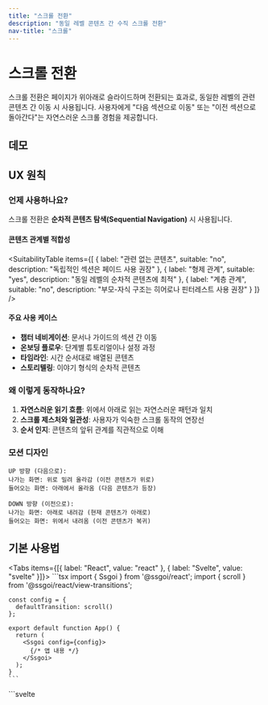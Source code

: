 ```yaml
---
title: "스크롤 전환"
description: "동일 레벨 콘텐츠 간 수직 스크롤 전환"
nav-title: "스크롤"
---
```


# 스크롤 전환

스크롤 전환은 페이지가 위아래로 슬라이드하며 전환되는 효과로, 동일한 레벨의 관련 콘텐츠 간 이동 시 사용됩니다. 사용자에게 "다음 섹션으로 이동" 또는 "이전 섹션으로 돌아간다"는 자연스러운 스크롤 경험을 제공합니다.

## 데모

<ViewTransitionDemo type="scroll" />

## UX 원칙

### 언제 사용하나요?

스크롤 전환은 **순차적 콘텐츠 탐색(Sequential Navigation)** 시 사용됩니다.

#### 콘텐츠 관계별 적합성

<SuitabilityTable
  items={[
    {
      label: "관련 없는 콘텐츠",
      suitable: "no",
      description: "독립적인 섹션은 페이드 사용 권장"
    },
    {
      label: "형제 관계",
      suitable: "yes",
      description: "동일 레벨의 순차적 콘텐츠에 최적"
    },
    {
      label: "계층 관계",
      suitable: "no",
      description: "부모-자식 구조는 히어로나 핀터레스트 사용 권장"
    }
  ]}
/>

#### 주요 사용 케이스

- **챕터 네비게이션**: 문서나 가이드의 섹션 간 이동
- **온보딩 플로우**: 단계별 튜토리얼이나 설정 과정
- **타임라인**: 시간 순서대로 배열된 콘텐츠
- **스토리텔링**: 이야기 형식의 순차적 콘텐츠

### 왜 이렇게 동작하나요?

1. **자연스러운 읽기 흐름**: 위에서 아래로 읽는 자연스러운 패턴과 일치
2. **스크롤 제스처와 일관성**: 사용자가 익숙한 스크롤 동작의 연장선
3. **순서 인지**: 콘텐츠의 앞뒤 관계를 직관적으로 이해

### 모션 디자인

```
UP 방향 (다음으로):
나가는 화면: 위로 밀려 올라감 (이전 콘텐츠가 위로)
들어오는 화면: 아래에서 올라옴 (다음 콘텐츠가 등장)

DOWN 방향 (이전으로):
나가는 화면: 아래로 내려감 (현재 콘텐츠가 아래로)
들어오는 화면: 위에서 내려옴 (이전 콘텐츠가 복귀)
```

## 기본 사용법

<Tabs items={[{ label: "React", value: "react" }, { label: "Svelte", value: "svelte" }]}>
  <TabPanel value="react">
    ```tsx
    import { Ssgoi } from '@ssgoi/react';
    import { scroll } from '@ssgoi/react/view-transitions';

    const config = {
      defaultTransition: scroll()
    };

    export default function App() {
      return (
        <Ssgoi config={config}>
          {/* 앱 내용 */}
        </Ssgoi>
      );
    }
    ```
  </TabPanel>
  <TabPanel value="svelte">
    ```svelte
    <script>
      import { Ssgoi } from '@ssgoi/svelte';
      import { scroll } from '@ssgoi/svelte/view-transitions';

      const config = {
        defaultTransition: scroll()
      };
    </script>

    <Ssgoi {config}>
      <slot />
    </Ssgoi>
    ```
  </TabPanel>
</Tabs>

## 실전 활용 예시

### 1. 문서 네비게이션

챕터나 섹션 간 이동:

<Tabs items={[{ label: "React", value: "react" }, { label: "Svelte", value: "svelte" }]}>
  <TabPanel value="react">
    ```tsx
    const config = {
      transitions: [
        {
          from: '/docs/intro',
          to: '/docs/getting-started',
          transition: scroll({ direction: 'up' }),
          symmetric: true  // 뒤로가기 시 자동으로 down
        },
        {
          from: '/docs/getting-started',
          to: '/docs/api',
          transition: scroll({ direction: 'up' }),
          symmetric: true
        }
      ]
    };
    ```
  </TabPanel>
  <TabPanel value="svelte">
    ```svelte
    <script>
      const config = {
        transitions: [
          {
            from: '/docs/intro',
            to: '/docs/getting-started',
            transition: scroll({ direction: 'up' }),
            symmetric: true  // 뒤로가기 시 자동으로 down
          },
          {
            from: '/docs/getting-started',
            to: '/docs/api',
            transition: scroll({ direction: 'up' }),
            symmetric: true
          }
        ]
      };
    </script>
    ```
  </TabPanel>
</Tabs>

### 2. 온보딩 플로우

단계별 튜토리얼:

<Tabs items={[{ label: "React", value: "react" }, { label: "Svelte", value: "svelte" }]}>
  <TabPanel value="react">
    ```tsx
    const config = {
      transitions: [
        {
          from: '/onboarding/step-*',
          to: '/onboarding/step-*',
          transition: scroll({ 
            direction: 'up',
            spring: { stiffness: 300, damping: 30 }
          })
        }
      ]
    };
    ```
  </TabPanel>
  <TabPanel value="svelte">
    ```svelte
    <script>
      const config = {
        transitions: [
          {
            from: '/onboarding/step-*',
            to: '/onboarding/step-*',
            transition: scroll({ 
              direction: 'up',
              spring: { stiffness: 300, damping: 30 }
            })
          }
        ]
      };
    </script>
    ```
  </TabPanel>
</Tabs>

### 3. 미들웨어를 통한 동적 방향

네비게이션 순서에 따라 방향 자동 결정:

<Tabs items={[{ label: "React", value: "react" }, { label: "Svelte", value: "svelte" }]}>
  <TabPanel value="react">
    ```tsx
    const createMiddleware = (routes) => {
      return (from, to) => {
        const fromIndex = routes.indexOf(from);
        const toIndex = routes.indexOf(to);
        
        if (fromIndex < toIndex) {
          return { from: "/nav/prev", to: "/nav/next" };
        } else {
          return { from: "/nav/next", to: "/nav/prev" };
        }
      };
    };

    const config = {
      transitions: [
        {
          from: "/nav/prev",
          to: "/nav/next",
          transition: scroll({ direction: "up" })
        },
        {
          from: "/nav/next",
          to: "/nav/prev",
          transition: scroll({ direction: "down" })
        }
      ],
      middleware: createMiddleware(routeOrder)
    };
    ```
  </TabPanel>
  <TabPanel value="svelte">
    ```svelte
    <script>
      const createMiddleware = (routes) => {
        return (from, to) => {
          const fromIndex = routes.indexOf(from);
          const toIndex = routes.indexOf(to);
          
          if (fromIndex < toIndex) {
            return { from: "/nav/prev", to: "/nav/next" };
          } else {
            return { from: "/nav/next", to: "/nav/prev" };
          }
        };
      };

      const config = {
        transitions: [
          {
            from: "/nav/prev",
            to: "/nav/next",
            transition: scroll({ direction: "up" })
          },
          {
            from: "/nav/next",
            to: "/nav/prev",
            transition: scroll({ direction: "down" })
          }
        ],
        middleware: createMiddleware(routeOrder)
      };
    </script>
    ```
  </TabPanel>
</Tabs>

## 성능 최적화

- `transform: translateY()`만 사용하여 GPU 가속 활용
- 레이아웃 재계산 없이 부드러운 60fps 유지
- 스크롤 위치 자동 보존으로 추가 계산 불필요

## 접근성

- `prefers-reduced-motion` 설정 시 전환 비활성화
- 키보드 네비게이션 완벽 지원
- 스크린 리더에서 계층 구조 올바르게 전달

## 모범 사례

### ✅ DO

- 문서나 가이드의 순차적 섹션 이동에 사용
- 온보딩이나 튜토리얼 단계에 적용
- 타임라인 기반 콘텐츠에 활용
- symmetric 옵션으로 양방향 일관성 유지
- 모바일의 자연스러운 스크롤 제스처와 연결

### ❌ DON'T

- 관련 없는 섹션 간 이동에 사용하지 마세요 (페이드 사용)
- 계층 구조 탐색에 사용하지 마세요 (히어로나 핀터레스트 사용)
- 좌우 스와이프와 혼용하지 마세요 (일관성 유지)